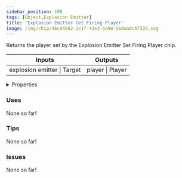 ```yaml
---
sidebar_position: 198
tags: [Object,Explosion Emitter]
title: 'Explosion Emitter Get Firing Player'
image: /img/chip/36cd4562-2c1f-43e3-ba90-56daa0cb7339.svg
---
```


Returns the player set by the Explosion Emitter Set Firing Player chip.



<IChip uuid="36cd4562-2c1f-43e3-ba90-56daa0cb7339"/>

<table><thead><tr><th>Inputs</th><th>Outputs</th></tr></thead><tbody><tr><td>explosion emitter | Target</td><td>player | Player</td></tr></tbody></table>

<details>
  <summary>Properties</summary>
  <div>
    <div>
    <table>
      <tbody>
        <tr>
          <td>Is beta required?</td>
          <td>No</td>
        </tr>
        <tr>
          <td>Is chip a trolling risk?</td>
          <td>No</td>
        </tr>
        <tr>
          <td>Is chip a role assignment risk?</td>
          <td>No</td>
        </tr>
        <tr>
          <td>Chip UUID</td>
          <td>36cd4562-2c1f-43e3-ba90-56daa0cb7339</td>
        </tr>
        <tr>
          <td>Room availability</td>
          <td>Available everywhere</td>
        </tr>
      </tbody>
    </table>
    </div>
  </div>
</details>

### Uses

None so far!

### Tips

None so far!

### Issues

None so far!
